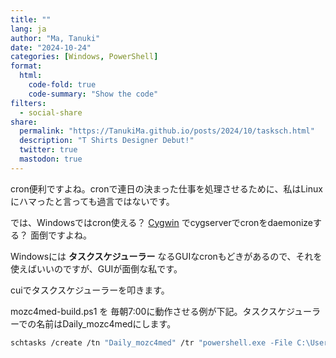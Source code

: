 ```yaml
---
title: ""
lang: ja
author: "Ma, Tanuki"
date: "2024-10-24"
categories: [Windows, PowerShell]
format:
  html:
    code-fold: true
    code-summary: "Show the code"
filters:
  - social-share
share:
  permalink: "https://TanukiMa.github.io/posts/2024/10/tasksch.html"
  description: "T Shirts Designer Debut!"
  twitter: true
  mastodon: true
---
```

cron便利ですよね。cronで連日の決まった仕事を処理させるために、私はLinuxにハマったと言っても過言ではないです。

では、Windowsではcron使える？ 
[Cygwin](https://www.cygwin.com/)
でcygserverでcronをdaemonizeする？
面倒ですよね。

Windowsには
**タスクスケジューラー**
なるGUIなcronもどきがあるので、それを使えばいいのですが、GUIが面倒な私です。

cuiでタスクスケジューラーを叩きます。

mozc4med-build.ps1 を 毎朝7:00に動作させる例が下記。タスクスケジューラーでの名前はDaily_mozc4medにします。

```bash
schtasks /create /tn "Daily_mozc4med" /tr "powershell.exe -File C:\Users\User\scripts\mozc4med-build.ps1" /sc daily /st 07:00 /F
```
